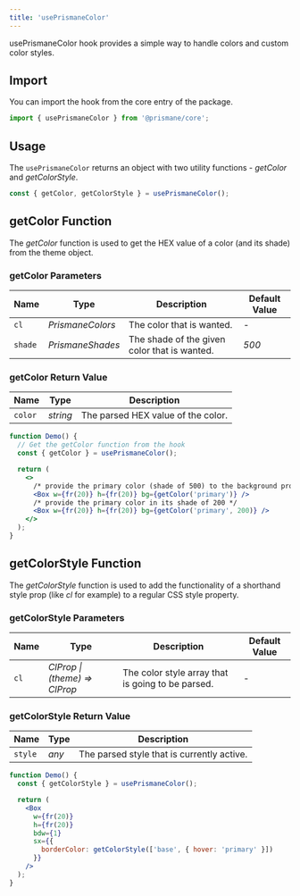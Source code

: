 ---
title: 'usePrismaneColor'
---

usePrismaneColor hook provides a simple way to handle colors and custom color styles.

## Import

You can import the hook from the core entry of the package.

```js
import { usePrismaneColor } from '@prismane/core';
```

## Usage

The `usePrismaneColor` returns an object with two utility functions - _getColor_ and _getColorStyle_.

```jsx
const { getColor, getColorStyle } = usePrismaneColor();
```

## getColor Function

The _getColor_ function is used to get the HEX value of a color (and its shade) from the theme object.

### getColor Parameters

| Name    | Type             | Description                                  | Default Value |
| ------- | ---------------- | -------------------------------------------- | ------------- |
| `cl`    | _PrismaneColors_ | The color that is wanted.                    | -             |
| `shade` | _PrismaneShades_ | The shade of the given color that is wanted. | _500_         |

### getColor Return Value

| Name    | Type     | Description                        |
| ------- | -------- | ---------------------------------- |
| `color` | _string_ | The parsed HEX value of the color. |

```jsx
function Demo() {
  // Get the getColor function from the hook
  const { getColor } = usePrismaneColor();

  return (
    <>
      /* provide the primary color (shade of 500) to the background prop */
      <Box w={fr(20)} h={fr(20)} bg={getColor('primary')} />
      /* provide the primary color in its shade of 200 */
      <Box w={fr(20)} h={fr(20)} bg={getColor('primary', 200)} />
    </>
  );
}
```

## getColorStyle Function

The _getColorStyle_ function is used to add the functionality of a shorthand style prop (like _cl_ for example) to a regular CSS style property.

### getColorStyle Parameters

| Name | Type                          | Description                                       | Default Value |
| ---- | ----------------------------- | ------------------------------------------------- | ------------- |
| `cl` | _ClProp \| (theme) => ClProp_ | The color style array that is going to be parsed. | -             |

### getColorStyle Return Value

| Name    | Type  | Description                                |
| ------- | ----- | ------------------------------------------ |
| `style` | _any_ | The parsed style that is currently active. |

```jsx
function Demo() {
  const { getColorStyle } = usePrismaneColor();

  return (
    <Box
      w={fr(20)}
      h={fr(20)}
      bdw={1}
      sx={{
        borderColor: getColorStyle(['base', { hover: 'primary' }])
      }}
    />
  );
}
```
